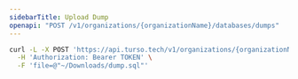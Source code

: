 ```yaml
---
sidebarTitle: Upload Dump
openapi: "POST /v1/organizations/{organizationName}/databases/dumps"
---
```


<RequestExample>

```bash cURL
curl -L -X POST 'https://api.turso.tech/v1/organizations/{organizationName}/databases/dumps' \
  -H 'Authorization: Bearer TOKEN' \
  -F 'file=@"~/Downloads/dump.sql"'
```

</RequestExample>
